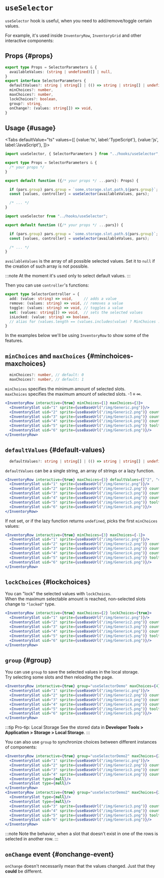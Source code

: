 # `useSelector`


`useSelector` hook is useful, when you need to add/remove/toggle certain values.

For example, it's used inside `InventoryRow`, `InventoryGrid` and other interactive components:

<InventoryGrid interactive={true} minChoices={1} maxChoices={3}>
  <InventoryRow>
    <InventorySlot uid="1" sprite={useBaseUrl("/img/Generic.png")}/>
    <InventorySlot uid="2" sprite={useBaseUrl("/img/Generic2.png")}/>
    <InventorySlot uid="3" sprite={useBaseUrl("/img/Generic3.png")}/>
  </InventoryRow>
  <InventoryRow>
    <InventorySlot uid="4" sprite={useBaseUrl("/img/Generic4.png")}/>
    <InventorySlot uid="5" sprite={useBaseUrl("/img/Generic5.png")}/>
    <InventorySlot uid="6" sprite={useBaseUrl("/img/Generic6.png")}/>
  </InventoryRow>
</InventoryGrid>

## Props {#props}

```ts
export type Props = SelectorParameters & {
  availableValues: (string | undefined)[] | null,
}
export interface SelectorParameters {
  defaultValues?: string | string[] | (() => string | string[] | undefined),
  minChoices?: number,
  maxChoices?: number,
  lockChoices?: boolean,
  group?: string,
  onChange?: (values: string[]) => void,
}
```

## Usage {#usage}

<Tabs defaultValue="ts"
  values={[
    {value:'ts', label:'TypeScript'},
    {value:'js', label:'JavaScript'},
  ]}>
<TabItem value="ts">

```ts
import useSelector, { SelectorParameters } from "../hooks/useSelector";

export type Props = SelectorParameters & {
  /* your props */
}

export default function ({/* your props */ ...pars}: Props) {

  if (pars.group) pars.group = `some.storage.slot.path.${pars.group}`;
  const [values, controller] = useSelector(availableValues, pars);

  /* ... */
}
```

</TabItem>
<TabItem value="js">

```js
import useSelector from "../hooks/useSelector";

export default function ({/* your props */ ...pars}) {

  if (pars.group) pars.group = `some.storage.slot.path.${pars.group}`;
  const [values, controller] = useSelector(availableValues, pars);

  /* ... */
}
```

</TabItem>
</Tabs>

`availableValues` is the array of all possible selected values. Set it to `null` if the creation of such array is not possible.

:::note
At the moment it's used only to select default values.
:::

Then you can use `controller`'s functions:

```ts
export type SelectorController = {
  add: (value: string) => void,     // adds a value
  remove: (values: string) => void, // removes a value
  toggle: (values: string) => void, // toggles a value
  set: (values: string[]) => void,  // sets the selected values
  isLocked: (value: string) => boolean,
  // alias for (values.length == (values.includes(value) ? MinChoices : MaxChoices))
}
```

In the examples below we'll be using `InventoryRow` to show some of the features.

## `minChoices` and `maxChoices` {#minchoices-maxchoices}

```ts
  minChoices?: number, // default: 0
  maxChoices?: number, // default: 1
```

`minChoices` specifies the minimum amount of selected slots.  
`maxChoices` specifies the maximum amount of selected slots. -1 ≡ ∞.

```jsx
<InventoryRow interactive={true} minChoices={1} maxChoices={3}>
  <InventorySlot uid="1" sprite={useBaseUrl("/img/Generic.png")}/>
  <InventorySlot uid="2" sprite={useBaseUrl("/img/Generic2.png")} count={25}/>
  <InventorySlot uid="3" sprite={useBaseUrl("/img/Generic3.png")} count={25} tooltip="$13"/>
  <InventorySlot uid="4" sprite={useBaseUrl("/img/Generic4.png")} count="$13" tooltip={25}/>
  <InventorySlot uid="5" sprite={useBaseUrl("/img/Generic5.png")} tooltip={25}/>
  <InventorySlot uid="6" sprite={useBaseUrl("/img/Generic6.png")}/>
</InventoryRow>
```

<BrowserWindow>
<InventoryRow interactive={true} minChoices={1} maxChoices={3}>
  <InventorySlot uid="1" sprite={useBaseUrl("/img/Generic.png")}/>
  <InventorySlot uid="2" sprite={useBaseUrl("/img/Generic2.png")} count={25}/>
  <InventorySlot uid="3" sprite={useBaseUrl("/img/Generic3.png")} count={25} tooltip="$13"/>
  <InventorySlot uid="4" sprite={useBaseUrl("/img/Generic4.png")} count="$13" tooltip={25}/>
  <InventorySlot uid="5" sprite={useBaseUrl("/img/Generic5.png")} tooltip={25}/>
  <InventorySlot uid="6" sprite={useBaseUrl("/img/Generic6.png")}/>
</InventoryRow>
</BrowserWindow>

## `defaultValues` {#default-values}

```ts
  defaultValues?: string | string[] | (() => string | string[] | undefined),
```

`defaultValues` can be a single string, an array of strings or a lazy function.

```jsx
<InventoryRow interactive={true} maxChoices={3} defaultValues={["2", "4"]}>
  <InventorySlot uid="1" sprite={useBaseUrl("/img/Generic.png")}/>
  <InventorySlot uid="2" sprite={useBaseUrl("/img/Generic2.png")} count={25}/>
  <InventorySlot uid="3" sprite={useBaseUrl("/img/Generic3.png")} count={25} tooltip="$13"/>
  <InventorySlot uid="4" sprite={useBaseUrl("/img/Generic4.png")} count="$13" tooltip={25}/>
  <InventorySlot uid="5" sprite={useBaseUrl("/img/Generic5.png")} tooltip={25}/>
  <InventorySlot uid="6" sprite={useBaseUrl("/img/Generic6.png")}/>
</InventoryRow>
```

<BrowserWindow>
<InventoryRow interactive={true} maxChoices={3} defaultValues={["2", "4"]}>
  <InventorySlot uid="1" sprite={useBaseUrl("/img/Generic.png")}/>
  <InventorySlot uid="2" sprite={useBaseUrl("/img/Generic2.png")} count={25}/>
  <InventorySlot uid="3" sprite={useBaseUrl("/img/Generic3.png")} count={25} tooltip="$13"/>
  <InventorySlot uid="4" sprite={useBaseUrl("/img/Generic4.png")} count="$13" tooltip={25}/>
  <InventorySlot uid="5" sprite={useBaseUrl("/img/Generic5.png")} tooltip={25}/>
  <InventorySlot uid="6" sprite={useBaseUrl("/img/Generic6.png")}/>
</InventoryRow>
</BrowserWindow>

If not set, or if the lazy function returns `undefined`, picks the first `minChoices` values:

```jsx
<InventoryRow interactive={true} minChoices={3} maxChoices={-1}>
  <InventorySlot uid="1" sprite={useBaseUrl("/img/Generic.png")}/>
  <InventorySlot uid="2" sprite={useBaseUrl("/img/Generic2.png")} count={25}/>
  <InventorySlot uid="3" sprite={useBaseUrl("/img/Generic3.png")} count={25} tooltip="$13"/>
  <InventorySlot uid="4" sprite={useBaseUrl("/img/Generic4.png")} count="$13" tooltip={25}/>
  <InventorySlot uid="5" sprite={useBaseUrl("/img/Generic5.png")} tooltip={25}/>
  <InventorySlot uid="6" sprite={useBaseUrl("/img/Generic6.png")}/>
</InventoryRow>
```

<BrowserWindow>
<InventoryRow interactive={true} minChoices={3} maxChoices={-1}>
  <InventorySlot uid="1" sprite={useBaseUrl("/img/Generic.png")}/>
  <InventorySlot uid="2" sprite={useBaseUrl("/img/Generic2.png")} count={25}/>
  <InventorySlot uid="3" sprite={useBaseUrl("/img/Generic3.png")} count={25} tooltip="$13"/>
  <InventorySlot uid="4" sprite={useBaseUrl("/img/Generic4.png")} count="$13" tooltip={25}/>
  <InventorySlot uid="5" sprite={useBaseUrl("/img/Generic5.png")} tooltip={25}/>
  <InventorySlot uid="6" sprite={useBaseUrl("/img/Generic6.png")}/>
</InventoryRow>
</BrowserWindow>

## `lockChoices` {#lockchoices}

You can "lock" the selected values with `lockChoices`.  
When the maximum selectable amount is reached, non-selected slots change to `"locked"` type.

```jsx
<InventoryRow interactive={true} maxChoices={2} lockChoices={true}>
  <InventorySlot uid="1" sprite={useBaseUrl("/img/Generic.png")}/>
  <InventorySlot uid="2" sprite={useBaseUrl("/img/Generic2.png")} count={25}/>
  <InventorySlot uid="3" sprite={useBaseUrl("/img/Generic3.png")} count={25} tooltip="$13"/>
  <InventorySlot uid="4" sprite={useBaseUrl("/img/Generic4.png")} count="$13" tooltip={25}/>
  <InventorySlot uid="5" sprite={useBaseUrl("/img/Generic5.png")} tooltip={25}/>
  <InventorySlot uid="6" sprite={useBaseUrl("/img/Generic6.png")}/>
</InventoryRow>
```

<BrowserWindow>
<InventoryRow interactive={true} maxChoices={2} lockChoices={true}>
  <InventorySlot uid="1" sprite={useBaseUrl("/img/Generic.png")}/>
  <InventorySlot uid="2" sprite={useBaseUrl("/img/Generic2.png")} count={25}/>
  <InventorySlot uid="3" sprite={useBaseUrl("/img/Generic3.png")} count={25} tooltip="$13"/>
  <InventorySlot uid="4" sprite={useBaseUrl("/img/Generic4.png")} count="$13" tooltip={25}/>
  <InventorySlot uid="5" sprite={useBaseUrl("/img/Generic5.png")} tooltip={25}/>
  <InventorySlot uid="6" sprite={useBaseUrl("/img/Generic6.png")}/>
</InventoryRow>
</BrowserWindow>

## `group` {#group}

You can use `group` to save the selected values in the local storage.  
Try selecting some slots and then reloading the page.

```jsx
<InventoryRow interactive={true} group="useSelectorDemo" maxChoices={4}>
  <InventorySlot uid="1" sprite={useBaseUrl("/img/Generic.png")}/>
  <InventorySlot uid="2" sprite={useBaseUrl("/img/Generic2.png")} count={25}/>
  <InventorySlot uid="3" sprite={useBaseUrl("/img/Generic3.png")} count={25} tooltip="$13"/>
  <InventorySlot uid="4" sprite={useBaseUrl("/img/Generic4.png")} count="$13" tooltip={25}/>
  <InventorySlot uid="5" sprite={useBaseUrl("/img/Generic5.png")} tooltip={25}/>
  <InventorySlot uid="6" sprite={useBaseUrl("/img/Generic6.png")}/>
</InventoryRow>
```

<BrowserWindow>
<InventoryRow interactive={true} group="useSelectorDemo" maxChoices={4}>
  <InventorySlot uid="1" sprite={useBaseUrl("/img/Generic.png")}/>
  <InventorySlot uid="2" sprite={useBaseUrl("/img/Generic2.png")} count={25}/>
  <InventorySlot uid="3" sprite={useBaseUrl("/img/Generic3.png")} count={25} tooltip="$13"/>
  <InventorySlot uid="4" sprite={useBaseUrl("/img/Generic4.png")} count="$13" tooltip={25}/>
  <InventorySlot uid="5" sprite={useBaseUrl("/img/Generic5.png")} tooltip={25}/>
  <InventorySlot uid="6" sprite={useBaseUrl("/img/Generic6.png")}/>
</InventoryRow>
</BrowserWindow>

:::tip Pro-tip: Local Storage
See the stored data in **Developer Tools > Application > Storage > Local Storage**.
:::

You can also use `group` to synchronize choices between different instances of components:

```jsx
<InventoryRow interactive={true} group="useSelectorDemo2" maxChoices={2}>
  <InventorySlot uid="1" sprite={useBaseUrl("/img/Generic.png")}/>
  <InventorySlot uid="2" sprite={useBaseUrl("/img/Generic2.png")} count={25}/>
  <InventorySlot uid="3" sprite={useBaseUrl("/img/Generic3.png")} count={25} tooltip="$13"/>
  <InventorySlot uid="4" sprite={useBaseUrl("/img/Generic4.png")} count="$13" tooltip={25}/>
  <InventorySlot type={null}/>
  <InventorySlot type={null}/>
</InventoryRow>
<InventoryRow interactive={true} group="useSelectorDemo2" maxChoices={2}>
  <InventorySlot type={null}/>
  <InventorySlot type={null}/>
  <InventorySlot uid="3" sprite={useBaseUrl("/img/Generic3.png")} count={25} tooltip="$13"/>
  <InventorySlot uid="4" sprite={useBaseUrl("/img/Generic4.png")} count="$13" tooltip={25}/>
  <InventorySlot uid="5" sprite={useBaseUrl("/img/Generic5.png")} tooltip={25}/>
  <InventorySlot uid="6" sprite={useBaseUrl("/img/Generic6.png")}/>
</InventoryRow>
```

<BrowserWindow>
<InventoryRow interactive={true} group="useSelectorDemo2" maxChoices={2}>
  <InventorySlot uid="1" sprite={useBaseUrl("/img/Generic.png")}/>
  <InventorySlot uid="2" sprite={useBaseUrl("/img/Generic2.png")} count={25}/>
  <InventorySlot uid="3" sprite={useBaseUrl("/img/Generic3.png")} count={25} tooltip="$13"/>
  <InventorySlot uid="4" sprite={useBaseUrl("/img/Generic4.png")} count="$13" tooltip={25}/>
  <InventorySlot type={null}/>
  <InventorySlot type={null}/>
</InventoryRow>
<InventoryRow interactive={true} group="useSelectorDemo2" maxChoices={2}>
  <InventorySlot type={null}/>
  <InventorySlot type={null}/>
  <InventorySlot uid="3" sprite={useBaseUrl("/img/Generic3.png")} count={25} tooltip="$13"/>
  <InventorySlot uid="4" sprite={useBaseUrl("/img/Generic4.png")} count="$13" tooltip={25}/>
  <InventorySlot uid="5" sprite={useBaseUrl("/img/Generic5.png")} tooltip={25}/>
  <InventorySlot uid="6" sprite={useBaseUrl("/img/Generic6.png")}/>
</InventoryRow>
</BrowserWindow>

:::note
Note the behavior, when a slot that doesn't exist in one of the rows is selected in another row.
:::

## `onChange` event {#onchange-event}

`onChange` doesn't necessarily mean that the values changed. Just that they **could** be different.
